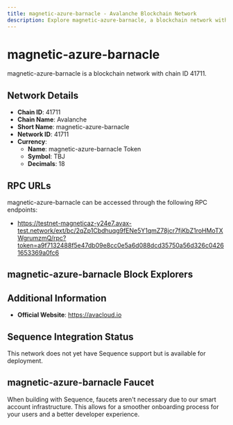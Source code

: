 ```yaml
--- 
title: magnetic-azure-barnacle - Avalanche Blockchain Network
description: Explore magnetic-azure-barnacle, a blockchain network with chain ID 41711. Learn about its native currency, magnetic-azure-barnacle Token, and how to interact with the network.
---
```


# magnetic-azure-barnacle

magnetic-azure-barnacle is a blockchain network with chain ID 41711.

## Network Details

- **Chain ID**: 41711
- **Chain Name**: Avalanche
- **Short Name**: magnetic-azure-barnacle
- **Network ID**: 41711
- **Currency**: 
  - **Name**: magnetic-azure-barnacle Token
  - **Symbol**: TBJ
  - **Decimals**: 18

## RPC URLs

magnetic-azure-barnacle can be accessed through the following RPC endpoints:

- https://testnet-magneticaz-y24e7.avax-test.network/ext/bc/2qZp1Cbdhuqg9fENe5Y1qmZ78jcr7fjKbZ1roHMoTXWgrumzmQ/rpc?token=a9f7132488f5e47db09e8cc0e5a6d088dcd35750a56d326c04261653369a0fc6

## magnetic-azure-barnacle Block Explorers



## Additional Information

- **Official Website**: https://avacloud.io

## Sequence Integration Status

This network does not yet have Sequence support but is available for deployment.

## magnetic-azure-barnacle Faucet

When building with Sequence, faucets aren't necessary due to our smart account infrastructure. This allows for a smoother onboarding process for your users and a better developer experience.
